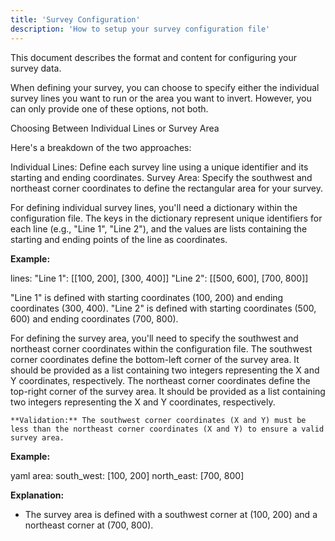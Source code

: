 ```yaml
---
title: 'Survey Configuration'
description: 'How to setup your survey configuration file'
---
```


This document describes the format and content for configuring your survey data.

<Info>
When defining your survey, you can choose to specify either the individual survey lines you want to run or the area you want to invert. However, you can only provide one of these options, not both.
</Info>

Choosing Between Individual Lines or Survey Area

Here's a breakdown of the two approaches:

Individual Lines: Define each survey line using a unique identifier and its starting and ending coordinates.
Survey Area: Specify the southwest and northeast corner coordinates to define the rectangular area for your survey.

<Tabs>
  <Tab title="Individual Lines">
For defining individual survey lines, you'll need a dictionary within the configuration file. The keys in the dictionary represent unique identifiers for each line (e.g., "Line 1", "Line 2"), and the values are lists containing the starting and ending points of the line as coordinates.

**Example:**

lines:
  "Line 1": [[100, 200], [300, 400]]
  "Line 2": [[500, 600], [700, 800]]

"Line 1" is defined with starting coordinates (100, 200) and ending coordinates (300, 400).
"Line 2" is defined with starting coordinates (500, 600) and ending coordinates (700, 800).
    

  </Tab>
  <Tab title="Survey Area">
For defining the survey area, you'll need to specify the southwest and northeast corner coordinates within the configuration file.

<AccordionGroup>
  <Accordion icon="github" title="Southwest Corner (south_west)">
    The southwest corner coordinates define the bottom-left corner of the survey area. It should be provided as a list containing two integers representing the X and Y coordinates, respectively.
  </Accordion>
  <Accordion icon="rectangle-terminal" title="Northeast Corner (north_east)">
    The northeast corner coordinates define the top-right corner of the survey area. It should be provided as a list containing two integers representing the X and Y coordinates, respectively.

    **Validation:** The southwest corner coordinates (X and Y) must be less than the northeast corner coordinates (X and Y) to ensure a valid survey area.
  </Accordion>
</AccordionGroup>

**Example:**

yaml
area:
  south_west: [100, 200]
  north_east: [700, 800]

**Explanation:**

* The survey area is defined with a southwest corner at (100, 200) and a northeast corner at (700, 800).
  </Tab>
</Tabs>